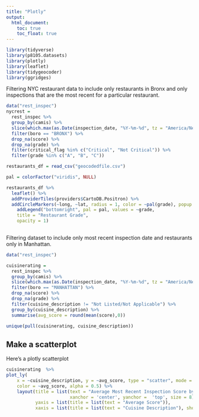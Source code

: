 ```yaml
---
title: "Plotly"
output: 
  html_document:
    toc: true
    toc_float: true
---
```


```r
library(tidyverse)
library(p8105.datasets)
library(plotly)
library(leaflet)
library(tidygeocoder)
library(ggridges)
```

Filtering NYC restaurant data to include only restaurants in Bronx and only inspections that are the most recent for a particular restaurant. 
```r
data("rest_inspec")
nycrest =
  rest_inspec %>%
  group_by(camis) %>%
  slice(which.max(as.Date(inspection_date, "%Y-%m-%d", tz = "America/New_York"))) %>%
  filter(boro == "BRONX") %>%
  drop_na(score) %>%
  drop_na(grade) %>%
  filter(critical_flag %in% c("Critical", "Not Critical")) %>%
  filter(grade %in% c("A", "B", "C"))
```

```r
restaurants_df = read_csv("geocodedfile.csv")

pal = colorFactor("viridis", NULL)

restaurants_df %>%
  leaflet() %>%
  addProviderTiles(providers$CartoDB.Positron) %>%
  addCircleMarkers(~long, ~lat, radius = 1, color = ~pal(grade), popup = ~restaurant_name) %>%
    addLegend("bottomright", pal = pal, values = ~grade,
    title = "Restaurant Grade",
    opacity = 1)
  
```

Filtering dataset to include only most recent inspection date and restaurants only in Manhattan. 
```r
data("rest_inspec")

cuisinerating =
  rest_inspec %>%
  group_by(camis) %>%
  slice(which.max(as.Date(inspection_date, "%Y-%m-%d", tz = "America/New_York"))) %>%
  filter(boro == "MANHATTAN") %>%
  drop_na(score) %>%
  drop_na(grade) %>%
  filter(cuisine_description != "Not Listed/Not Applicable") %>%
  group_by(cuisine_description) %>%
  summarise(avg_score = round(mean(score),0))

unique(pull(cuisinerating, cuisine_description))
```

## Make a scatterplot

Here's a plotly scatterplot

```r
cuisinerating  %>%
plot_ly(
    x = ~cuisine_description, y = ~avg_score, type = "scatter", mode = "markers",
    color = ~avg_score, alpha = 0.5) %>%
    layout(title = list(text = "Average Most Recent Inspection Score by Cuisine Type in Manhattan", 
                        xanchor = 'center', yanchor =  'top', size = 8),
           yaxis = list(title = list(text = "Average Score")), 
           xaxis = list(title = list(text = "Cuisine Description"), showticklabels = FALSE))
```



